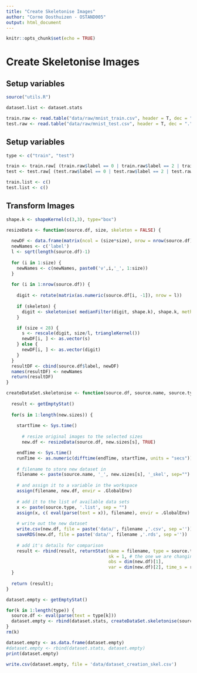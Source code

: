 ```yaml
---
title: "Create Skeletonise Images"
author: "Corne Oosthuizen - OSTAND005"
output: html_document
---
```


```r
knitr::opts_chunk$set(echo = TRUE)
```

# Create Skeletonise Images

## Setup variables

```r
source("utils.R")

dataset.list <- dataset.stats

train.raw <- read.table("data/raw/mnist_train.csv", header = T, dec = ".", sep =",")
test.raw <- read.table("data/raw/mnist_test.csv", header = T, dec = ".", sep =",")
```

## Setup variables
```r
type <- c("train", "test")

train <- train.raw[ (train.raw$label == 0 | train.raw$label == 2 | train.raw$label == 4 | train.raw$label == 6 | train.raw$label == 7), ]
test <- test.raw[ (test.raw$label == 0 | test.raw$label == 2 | test.raw$label == 4 | test.raw$label == 6 | test.raw$label == 7), ]

train.list <- c()
test.list <- c()
```

## Transform Images

```r
shape.k <- shapeKernel(c(3,3), type="box")

resizeData <- function(source.df, size, skeleton = FALSE) {
  
  newDF <- data.frame(matrix(ncol = (size*size), nrow = nrow(source.df)))
  newNames <- c('label')
  l <- sqrt(length(source.df)-1)
  
  for (i in 1:size) {
    newNames <- c(newNames, paste0('v',i,'_', 1:size))
  }
  
  for (i in 1:nrow(source.df)) {
    
    digit <- rotate(matrix(as.numeric(source.df[i, -1]), nrow = l))
    
    if (skeleton) {
      digit <- skeletonise( medianFilter(digit, shape.k), shape.k, method="lantuejoul")
    }

    if (size < 28) {
      s <- rescale(digit, size/l, triangleKernel())
      newDF[i, ] <- as.vector(s)
    } else {
      newDF[i, ] <- as.vector(digit)
    }
  }
  resultDF <- cbind(source.df$label, newDF)
  names(resultDF) <- newNames
  return(resultDF)
}

createDataSet.skeletonise <- function(source.df, source.name, source.type, new.sizes) {
  
  result <- getEmptyStat()
  
  for(s in 1:length(new.sizes)) {
    
    startTime <- Sys.time()
      
      # resize original images to the selected sizes
      new.df <- resizeData(source.df, new.sizes[s], TRUE)

    endTime <- Sys.time()
    runTime <- as.numeric(difftime(endTime, startTime, units = "secs"))
    
    # filename to store new dataset in
    filename <- paste(source.name, '_', new.sizes[s], '_skel', sep="")
    
    # and assign it to a variable in the workspace
    assign(filename, new.df, envir = .GlobalEnv) 
    
    # add it to the list of available data sets
    x <- paste(source.type, '.list', sep = "") 
    assign(x, c( eval(parse(text = x)), filename), envir = .GlobalEnv)
    
    # write out the new dataset
    write.csv(new.df, file = paste('data/', filename ,'.csv', sep =''))
    saveRDS(new.df, file = paste('data/', filename ,'.rds', sep =''))
    
    # add it's details for comparison
    result <- rbind(result, returnStat(name = filename, type = source.type, pixels = new.sizes[s], 
                                       sk = 1, # the one we are changing
                                       obs = dim(new.df)[1], 
                                       var = dim(new.df)[2], time_s = runTime, size_b = object.size(new.df)))
  }
  
  return (result);
}
```

```r

dataset.empty <- getEmptyStat()

for(k in 1:length(type)) {
  source.df <- eval(parse(text = type[k]))
  dataset.empty <- rbind(dataset.stats, createDataSet.skeletonise(source.df, type[k], type[k], new.sizes = c(28, 14, 7)))
}
rm(k)

dataset.empty <- as.data.frame(dataset.empty)
#dataset.empty <- rbind(dataset.stats, dataset.empty)
print(dataset.empty)

write.csv(dataset.empty, file = 'data/dataset_creation_skel.csv')
```
